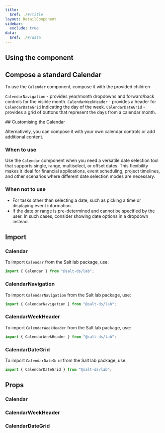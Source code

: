 ```yaml
---
title:
  $ref: ./#/title
layout: DetailComponent
sidebar:
  exclude: true
data:
  $ref: ./#/data
---
```


## Using the component

<LivePreviewControls>

## Compose a standard Calendar

To use the `Calendar` component, compose it with the provided children

`CalendarNavigation` - provides year/month dropdowns and forward/back controls for the visible month.
`CalendarWeekHeader` - provides a header for `CalendarDateGrid` indicating the day of the week.
`CalendarDateGrid` - provides a grid of buttons that represent the days from a calendar month.

<LivePreview componentName="calendar" exampleName="Single" />

</LivePreviewControls>

<LivePreviewControls>
  ## Customising the Calendar
  
  Alternatively, you can compose it with your own calendar controls or add additional content.

  <LivePreview componentName="calendar" exampleName="TodayButton" /> 
</LivePreviewControls>

### When to use

Use the `Calendar` component when you need a versatile date selection tool that supports single, range, multiselect, or offset dates. This flexibility makes it ideal for financial applications, event scheduling, project timelines, and other scenarios where different date selection modes are necessary.

### When not to use

- For tasks other than selecting a date, such as picking a time or displaying event information.
- If the date or range is pre-determined and cannot be specified by the user. In such cases, consider showing date options in a dropdown instead.

## Import

### Calendar

To import `Calendar` from the Salt lab package, use:

```js
import { Calendar } from "@salt-ds/lab";
```

### CalendarNavigation

To import `CalendarNavigation` from the Salt lab package, use:

```js
import { CalendarNavigation } from "@salt-ds/lab";
```

### CalendarWeekHeader

To import `CalendarWeekHeader` from the Salt lab package, use:

```js
import { CalendarWeekHeader } from "@salt-ds/lab";
```

### CalendarDateGrid

To import `CalendarDateGrid` from the Salt lab package, use:

```js
import { CalendarDateGrid } from "@salt-ds/lab";
```

## Props

### Calendar

<PropsTable packageName="lab" componentName="Calendar" />

### CalendarWeekHeader

<PropsTable packageName="lab" componentName="CalendarWeekHeader" />

### CalendarDateGrid

<PropsTable packageName="lab" componentName="CalendarDateGrid" />
